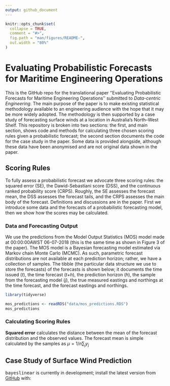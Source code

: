 ```yaml
---
output: github_document
---
```


<!-- README.md is generated from README.Rmd. Please edit that file -->

```r
knitr::opts_chunk$set(
  collapse = TRUE,
  comment = "#>",
  fig.path = "man/figures/README-",
  out.width = "80%"
)
```

# Evaluating Probabilistic Forecasts for Maritime Engineering Operations

<!-- badges: start -->
<!-- badges: end -->

This is the GitHub repo for the translational paper ''Evaluating Probabilistic Forecasts for Maritime Engineering Operations'' submitted to *Data-centric Engineering*. The main purpose of the paper is to make existing statistical methodology available to an engineering audience with the hope that it may be more widely adopted. The methodology is then supported by a case study of forecasting surface winds at a location in Australia's North--West Shelf. This repository is broken into two sections: the first, and main section, shows code and methods for calculating three chosen scoring rules given a probabilistic forecast; the second section documents the code for the case study in the paper. Some data is provided alongside, although these data have been anonymised and are not original data shown in the paper.

## Scoring Rules

To fully assess a probabilistic forecast we advocate three scoring rules: the squared error (SE), the Dawid-Sebastiani score (DSS), and the continuous ranked probability score (CRPS). Roughly, the SE assesses the forecast mean, the DSS assesses the forecast tails, and the CRPS assesses the main body of the forecast. Definitions and discussions are in the paper. First we introduce some data and the forecasts of a probabilistic forecasting model, then we show how the scores may be calculated.

### Data and Forecasting Output

We use the predictions from the Model Output Statistics (MOS) model made at 00:00:00AWST 06-07-2018 (this is the same time as shown in Figure 3 of the paper). The MOS model is a Bayesian forecasting model estimated via Markov chain Monte Carlo (MCMC). As such, parametric forecast distributions are not available at each prediction horizon; rather, we have a collection of samples. The tibble (the particular data structure we use to store the forecasts) of the forecasts is shown below; it documents the time issued (*t*), the time forecast (*t+h*), the prediction horizon (*h*), the sample from the forecasting model (*j*), the true measured eastings and northings at the time forecast, and the forecast eastings and northings.

```r
library(tidyverse)

mos_predictions <- readRDS("data/mos_predictions.RDS")
mos_predictions

```

### Calculating Scoring Rules

**Squared error** calculates the distance between the mean of the forecast distribution and the observed values. The forecast mean is simple calculated by the samples as $\mu = 1/n \sum_{j} y_j$

## Case Study of Surface Wind Prediction


<tt>bayeslinear</tt> is currently in development; install the latest version from [GitHub](https://github.com/) with:





